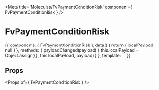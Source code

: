 
<Meta title='Molecules/FvPaymentConditionRisk' component={ FvPaymentConditionRisk } />

# FvPaymentConditionRisk

<Canvas>
<Story name='Common' height='150px'>{{
  components: { FvPaymentConditionRisk },
  data() {
    return {
      localPayload: null
    }
  },
  methods: {
    payloadChanged(payload) {
      this.localPayload = Object.assign({}, this.localPayload, payload)
    }
  },
  template: `<FvPaymentConditionRisk
    :payload="localPayload"
    @payload:changed="payloadChanged"
  >
  </FvPaymentConditionRisk>`
}}</Story>
</Canvas>

## Props

<Props of={ FvPaymentConditionRisk } />
